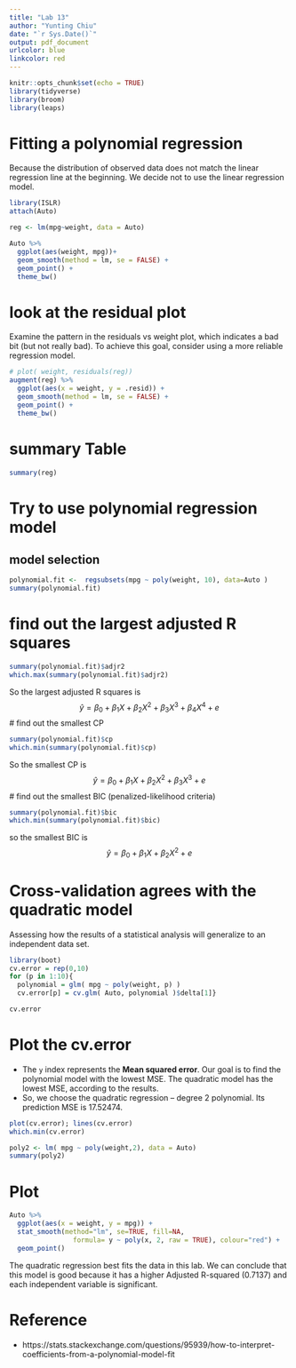 ```yaml
---
title: "Lab 13"
author: "Yunting Chiu"
date: "`r Sys.Date()`"
output: pdf_document
urlcolor: blue
linkcolor: red
---
```


```r
knitr::opts_chunk$set(echo = TRUE)
library(tidyverse)
library(broom)
library(leaps)
```

# Fitting a polynomial regression
Because the distribution of observed data does not match the linear regression line at the beginning. We decide not to use the linear regression model.
```r
library(ISLR)
attach(Auto)

reg <- lm(mpg~weight, data = Auto)

Auto %>%
  ggplot(aes(weight, mpg))+
  geom_smooth(method = lm, se = FALSE) +
  geom_point() +
  theme_bw()
```

# look at the residual plot
Examine the pattern in the residuals vs weight plot, which indicates a bad bit (but not really bad). To achieve this goal, consider using a more reliable regression model.
```r
# plot( weight, residuals(reg))
augment(reg) %>%
  ggplot(aes(x = weight, y = .resid)) +
  geom_smooth(method = lm, se = FALSE) +
  geom_point() +
  theme_bw()
```

# summary Table
```r
summary(reg)
```

# Try to use polynomial regression model
## model selection
```r
polynomial.fit <-  regsubsets(mpg ~ poly(weight, 10), data=Auto )
summary(polynomial.fit)
```

# find out the largest adjusted R squares

```r
summary(polynomial.fit)$adjr2
which.max(summary(polynomial.fit)$adjr2)
```
So the largest adjusted R squares is 
$$
\hat{y} = \beta_0 + \beta_1X + \beta_2X^2 + \beta_3X^3 + \beta_4X^4 + e
$$
# find out the smallest CP
```r
summary(polynomial.fit)$cp
which.min(summary(polynomial.fit)$cp)
```
So the smallest CP is 
$$
\hat{y} = \beta_0 + \beta_1X + \beta_2X^2 + \beta_3X^3 + e
$$
# find out the smallest BIC (penalized-likelihood criteria)
```r
summary(polynomial.fit)$bic
which.min(summary(polynomial.fit)$bic)
```

so the smallest BIC is
$$
\hat{y} = \beta_0 + \beta_1X + \beta_2X^2  + e
$$

# Cross-validation agrees with the quadratic model
Assessing how the results of a statistical analysis will generalize to an independent data set. 
```r
library(boot)
cv.error = rep(0,10)
for (p in 1:10){
  polynomial = glm( mpg ~ poly(weight, p) )
  cv.error[p] = cv.glm( Auto, polynomial )$delta[1]}

cv.error
```

# Plot the cv.error
- The `y` index represents the **Mean squared error**. Our goal is to find the polynomial model with the lowest MSE. The quadratic model has the lowest MSE, according to the results.
- So, we choose the quadratic regression – degree 2 polynomial. Its prediction MSE is 17.52474.
```r
plot(cv.error); lines(cv.error)
which.min(cv.error)
```

```r
poly2 <- lm( mpg ~ poly(weight,2), data = Auto)
summary(poly2)
```

# Plot
```r
Auto %>%
  ggplot(aes(x = weight, y = mpg)) +
  stat_smooth(method="lm", se=TRUE, fill=NA,
                formula= y ~ poly(x, 2, raw = TRUE), colour="red") +
  geom_point()
```

The quadratic regression best fits the data in this lab. We can conclude that this model is good because it has a higher Adjusted R-squared (0.7137) and each independent variable is significant.


# Reference
- https://stats.stackexchange.com/questions/95939/how-to-interpret-coefficients-from-a-polynomial-model-fit
